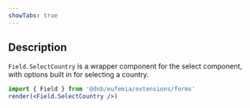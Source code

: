 ```yaml
---
showTabs: true
---
```


## Description

`Field.SelectCountry` is a wrapper component for the select component, with options built in for selecting a country.

```jsx
import { Field } from '@dnb/eufemia/extensions/forms'
render(<Field.SelectCountry />)
```

